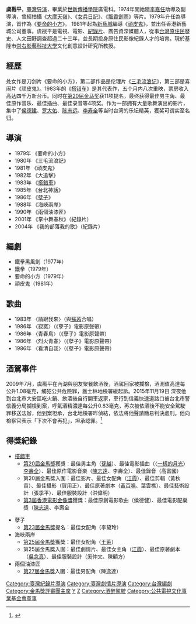 {{藝人
|姓名 =
|類型 = 導演
|圖片 =
|圖片尺寸 =
|圖片簡介 =
|本名 =
|外文名 =
|外文 = 
|羅馬拼音 = Yu Kan-ping
|英文名 =
|暱稱 =
|其他藝名 =
|國籍 = {{ROC}}
|民族 =
|籍貫 = [[浙江省_(中華民國)|浙江省]][[缙云县|缙云县]]
|出生日期 = {{birth date and age|1950|7|28}}
|出生地點 = {{TWN}}
|逝世日期 =
|逝世地點 =
|職業 = 導演、編劇、教授
|語言 =
|教育程度 = [[世新大學|世新傳播學院]][[電影學|廣電科]]
|宗教信仰 =
|配偶 =
|兒女 =
|父母 =
|音樂類型 =
|演奏樂器 = 
|出道地點 = {{TWN}}
|出道作 = 《要命的小方》 
|出道日期 = 1974年
|代表作 = 《[[搭錯車_(電影)|搭錯車]]》
|活躍年代 =
|唱片公司 =
|經紀公司 =
|網站 =
|相關團體 =
|獎項 =
|IMDb = 0684154
}}

'''虞戡平'''{{BD|1950年|7月28日}}，[[臺灣|臺灣]][[导演|导演]]，畢業於[[世新大學|世新傳播學院]]廣電科。1974年開始隨[[李嘉任|李嘉任]]助導及副導演，曾經拍攝《[[大摩天嶺|大摩天嶺]]》、《[[女兵日記|女兵日記]]》、《[[飄香劍雨_(電影)|飄香劍雨]]》等片。1979年升任為導演，首作為《[[要命的小方|要命的小方]]》。 1981年起為[[新藝城|新藝城]]編導《[[頑皮鬼|頑皮鬼]]》，並出任香港新藝城公司董事。虞戡平是電視、電影、[[紀錄片|紀錄片]]、廣告資深媒體人，從事[[台灣原住民|台灣原住民]]歷史、人文田野調查超過二十三年，並長期投身原住民影像紀錄人才的培育。現於基隆市[[崇右影藝科技大學|崇右影藝科技大學]]文化創意設計研究所教授。

== 經歷 ==
处女作是刀剑片《要命的小方》，第二部作品是伦理片《[[三毛流浪记|三毛流浪记]]》，第三部是喜闹片《顽皮鬼》。1983年的《[[搭錯車_(電影)|搭错车]]》是其代表作，五个月内八次重映，票房收入高达四千万新台币。同时在[[第20届金马奖|第20届金马奖]]获11项提名，最终获得最佳男主角、最佳原作音乐、最佳插曲、最佳录音等4项奖。作为一部拥有大量歌舞演出的影片，集中了[[侯德建|侯德建]]、[[罗大佑|罗大佑]]、[[陈志远|陈志远]]、[[李寿全|李寿全]]等当时台湾的乐坛精英，獲奖可谓实至名归。 

== 導演 ==
*1979年 《要命的小方》 
*1980年 《三毛流浪記》
*1981年 《頑皮鬼》
*1982年 《大追擊》
*1983年 《[[搭錯車_(電影)|搭錯車]]》
*1985年 《台北神話》
*1986年 《[[孽子|孽子]]》
*1988年 《海峽兩岸》
*1990年 《兩個油漆匠》
*2001年 《掌中舞春秋》（紀錄片）
*2004年 《我的部落我的歌》（紀錄片）

== 編劇 ==
*鐵拳黑風劍（1977年）
*鐵拳（1979年）
*要命的小方（1979年）
*頑皮鬼（1981年）

== 歌曲 ==
*1983年 〈請跟我來〉（與[[蘇芮|蘇芮]]合唱）
*1986年 〈寂寞〉（《孽子》電影原聲帶）
*1986年 〈青春鳥〉（《孽子》電影原聲帶）
*1986年 〈烈火青春〉（《孽子》電影原聲帶）
*1986年 〈看清自我〉（《孽子》電影原聲帶）

== 酒駕事件 ==
2009年7月，虞戡平在內湖與朋友聚餐飲酒後，酒駕回家被攔檢，酒測值高達每公升1.08毫克，觸犯公共危險罪，獲士林地檢署緩起訴。2015年11月19日 深夜他到台北市大安區吃火鍋、飲酒後自行開車返家，車行到信義快速道路口被台北市警信義分局攔檢到案，呼氣酒精濃達每公升0.83毫克，再次被依酒後不能安全駕駛罪移送法辦，他到案坦承，台北地檢署昨偵結，依法將他聲請簡易判決處刑。他向檢察官表示「下次不會再犯」，坦承認罪。<ref>{{Cite web |url=https://tw.appledaily.com/headline/daily/20151201/36928627 |title=虞戡平2度酒駕遭起訴「下次不會再犯」 |access-date=2017-12-06 |archive-date=2017-12-06 |archive-url=https://web.archive.org/web/20171206160019/https://tw.appledaily.com/headline/daily/20151201/36928627 |dead-url=no }}</ref>

== 得獎紀錄 ==

* [[搭錯車|撘錯車]]
** [[第20屆金馬獎|第20屆金馬獎]]獲獎：最佳男主角（[[孫越_(演員)|孫越]]）、最佳電影插曲（〈[[一樣的月光|一樣的月光]]〉[[李壽全|李壽全]]）、最佳原作電影音樂（[[陳志遠|陳志遠]]、李壽全）、最佳錄音（高富國）
** 第20屆金馬獎入圍：最佳影片、最佳女配角（[[江霞|江霞]]）、最佳剪輯（黃秋貴）、最佳攝影（賀用正）、最佳原著劇本（[[黃百鳴|黃百鳴]]、葉雲樵）、最佳藝術設計（張季平）、最佳服裝設計（洪偉明）
** [[第3屆香港電影金像獎|第3屆香港電影金像獎]]獲獎：最佳原創電影歌曲（侯德健）、最佳電影配樂獎（[[陳志遠|陳志遠]]、李壽全

* 孽子
** [[第23屆金馬獎|第23屆金馬獎]]提名：最佳女配角（李黛玲）
* 海峽兩岸
** [[第25屆金馬獎|第25屆金馬獎]]獲獎：最佳女配角（[[王萊|王萊]]）
** 第25屆金馬獎入圍：最佳劇情片、最佳女主角（[[江霞|江霞]]）、最佳原著劇本（[[吳念真|吳念真]]）、最佳服裝設計（奚仲文、陳顧方）
* 兩個油漆匠
** [[第27屆金馬獎|第27屆金馬獎]]入圍：最佳男配角（陳逸達）

[[Category:臺灣紀錄片導演|Category:臺灣紀錄片導演]]
[[Category:臺灣劇情片導演|Category:臺灣劇情片導演]]
[[Category:台灣編劇|Category:台灣編劇]]
[[Category:金馬獎評審團主席|Category:金馬獎評審團主席]]
[[Category:世新大學校友|Y]]
[[Category:虞姓|Z]]
[[Category:酒醉駕駛|Category:酒醉駕駛]]
[[Category:公共電視文化事業基金會董事|Category:公共電視文化事業基金會董事]]